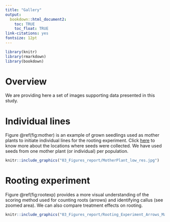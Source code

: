 ```yaml
---
title: "Gallery"
output:
  bookdown::html_document2: 
    toc: TRUE
    toc_float: TRUE
link-citations: yes
fontsize: 12pt
---
```


```r
library(knitr)
library(rmarkdown)
library(bookdown)
```

# Overview

We are providing here a set of images supporting data presented in this study.

# Individual lines

Figure \@ref(fig:mother) is an example of grown seedlings used as mother plants to initiate individual lines for the rooting experiment. Click [here](https://svenbuerki.github.io/Sagebrush_rooting_in_vitro_prop/location_pop.html) to know more about the locations where seeds were collected. We have used seeds from one mother plant (or individual) per population.

```r
knitr::include_graphics("03_Figures_report/MotherPlant_low_res.jpg")
```

# Rooting experiment

Figure \@ref(fig:rootexp) provides a more visual understanding of the scoring method used for counting roots (arrows) and identifying callus (see zoomed area). We can also compare treatment effects on rooting.

```r
knitr::include_graphics("03_Figures_report/Rooting_Experiment_Arrows_Magnifier_low_res.jpg")
```
